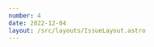 ```yaml
---
number: 4
date: 2022-12-04
layout: /src/layouts/IssueLayout.astro
---
```



<Title title={`Issue ${frontmatter.number}`} date={frontmatter.date} />

Hey everyone! 👋  Welcome to the fourth issue of the iOS CI Newsletter! Hope you’ve all had an amazing couple of weeks!

At work, we have been very busy over the past couple of weeks making improvements to our CI pipelines and trying to reduce our app's build times. The article I have written this week for my blog stems from this work and showcases a tool we have written to track any improvements (or regressions) to the duration of our CI pipelines.

### [GitHub Action workflow metrics](https://www.polpiella.dev/collecting-gihub-actions-workflow-metrics-with-swift)

Having visibility and metrics over how long each of your CI pipeline runs takes over time is very important. It allows you to spot increases (or decreases) in the duration of specific CI pipelines and quickly identify the cause for such changes to the pipeline's duration. If you use [GitHub Actions](https://github.com/features/actions), you might find the tool described in this article useful.

### [App Store Connect API guide](https://tanaschita.com/20221128-app-store-connect-api-quide/)

In this post, [Natascha](https://twitter.com/tanaschita) takes a look at the [App Store Connect API](https://developer.apple.com/documentation/appstoreconnectapi/) and goes through how it can be used to automate tasks.

If you write your scripts and command line tools with Swift and are looking for a Swift SDK to interact with the App Store Connect API, you can check [this project](https://github.com/AvdLee/appstoreconnect-swift-sdk) from [Antoine](https://twitter.com/twannl) out.

### [Xcode Cloud and Swift Packages](https://developer.apple.com/documentation/xcode/building-swift-packages-or-swift-playground-app-projects-with-xcode-cloud)

A few weeks ago, [I asked on Twitter](https://twitter.com/polpielladev/status/1595144260701261824) whether it was possible to use [Xcode Cloud](https://developer.apple.com/xcode-cloud/get-started/) to build Swift Packages without having to link them to an app target.

The short answer is that it's not technically possible, but this article from Apple shows a workaround which can be used to build a Swift Package with Xcode Cloud.

### [Notable app size changes](https://twitter.com/emergetools/status/1597309580492820480?s=46&t=5QSuHIskiHLCWzCISbqswA)

Last week I came across this tweet from [Emerge Tools](https://twitter.com/emergetools) and I thought it was super interesting! They did an analysis of big apps which had notable size changes over that week.

For example, the tweet shows [how the DoorDasher app size decreased](https://twitter.com/emergetools/status/1597309591196667904?s=20&t=nhH1hi4jl1twkEcT7ASE0g) after the binary symbols were stripped  ✂️. I would recommend following them on Twitter as they usually share some very interesting content.

### [Understanding XCConfig files](https://www.danijelavrzan.com/posts/2022/11/xcode-configuration/)

I really enjoyed reading this article from [Danijela](https://twitter.com/dvrzan) about XCConfig files. If you need to provide different build settings or even environment variables for different configurations of your app, I would thoroughly recommend reading this article.

### [Repeato 🤝 Bitrise](https://blog.bitrise.io/post/the-repeato-bitrise-verified-step-codeless-ui-testing-for-mobile-apps)

I have to admit I had not heard about [Repeato](https://www.repeato.app/) before reading this post from [Bitrise](https://twitter.com/bitrise), but it looks very interesting. [Repeato](http://www.repeato.app/) is a no-code tool that allows you to set up and run UI automation tests with seemlingly little effort. If you're a Bitrise user, Repeato is now a verified step you can add to your workflows.
